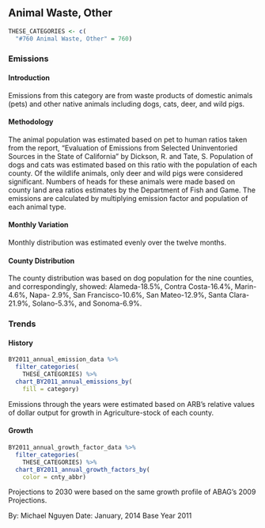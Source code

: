 ## Animal Waste, Other

```r
THESE_CATEGORIES <- c(
  "#760 Animal Waste, Other" = 760)
```

### Emissions

#### Introduction {-}

Emissions from this category are from waste products of domestic animals (pets) and other native animals including dogs, cats, deer, and wild pigs.

#### Methodology {-}

The animal population was estimated based on pet to human ratios taken from the report, "Evaluation of Emissions from Selected Uninventoried Sources in the State of California" by Dickson, R. and Tate, S. Population of dogs and cats was estimated based on this ratio with the population of each county. Of the wildlife animals, only deer and wild pigs were considered significant. Numbers of heads for these animals were made based on county land area ratios estimates by the Department of Fish and Game. The emissions are calculated by multiplying emission factor and population of each animal type.

#### Monthly Variation {-}

Monthly distribution was estimated evenly over the twelve months.

#### County Distribution {-}

The county distribution was based on dog population for the nine counties, and correspondingly, showed: Alameda-18.5%, Contra Costa-16.4%, Marin-4.6%, Napa- 2.9%, San Francisco-10.6%, San Mateo-12.9%, Santa Clara-21.9%, Solano-5.3%, and Sonoma-6.9%.

### Trends

#### History {-}

```r
BY2011_annual_emission_data %>%
  filter_categories(
    THESE_CATEGORIES) %>%
  chart_BY2011_annual_emissions_by(
    fill = category) 
```

Emissions through the years were estimated based on ARB's relative values of dollar output for growth in Agriculture-stock of each county.

#### Growth {-}

```r
BY2011_annual_growth_factor_data %>%
  filter_categories(
    THESE_CATEGORIES) %>%
  chart_BY2011_annual_growth_factors_by(
    color = cnty_abbr) 
```

Projections to 2030 were based on the same growth profile of ABAG’s 2009 Projections.

By: Michael Nguyen 
Date: January, 2014 
Base Year 2011
